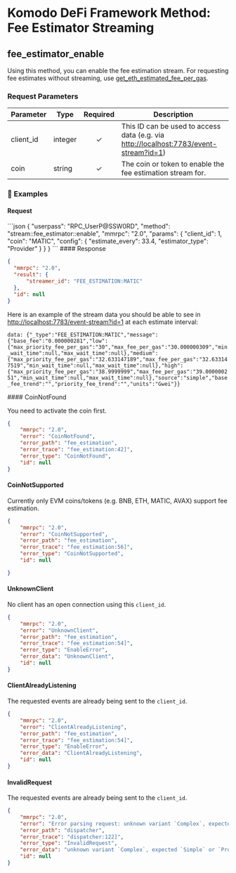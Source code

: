 
# Komodo DeFi Framework Method: Fee Estimator Streaming

## fee\_estimator\_enable

Using this method, you can enable the fee estimation stream. For requesting fee estimates without streaming, use [get\_eth\_estimated\_fee\_per\_gas](/komodo-defi-framework/api/v20/wallet/fee_management/get_eth_estimated_fee_per_gas/).

### Request Parameters

| Parameter  | Type    | Required | Description                                                                                                                      |
| ---------- | ------- | :------: | -------------------------------------------------------------------------------------------------------------------------------- |
| client\_id | integer |     ✓    | This ID can be used to access data (e.g. via [http://localhost:7783/event-stream?id=1](http://localhost:7783/event-stream?id=1)) |
| coin       | string  |     ✓    | The coin or token to enable the fee estimation stream for.                                                                       |

### 📌 Examples

#### Request

<CodeGroup title="fee_estimator_enable" tag="POST" label="fee_estimator_enable" mm2MethodDecorate="true">
  ```json
  {
    "userpass": "RPC_UserP@SSW0RD",
    "method": "stream::fee_estimator::enable",
    "mmrpc": "2.0",
    "params": {
      "client_id": 1,
      "coin": "MATIC",
      "config": {
        "estimate_every": 33.4,
        "estimator_type": "Provider"
      }
    }
  }
  ```
</CodeGroup>

<CollapsibleSection expandedText="Hide Response" collapsedText="Show Response">
  #### Response

  ```json
  {
    "mmrpc": "2.0",
    "result": {
        "streamer_id": "FEE_ESTIMATION:MATIC"
    },
    "id": null
  }
  ```
</CollapsibleSection>

Here is an example of the stream data you should be able to see in [http://localhost:7783/event-stream?id=1](http://localhost:7783/event-stream?id=1) at each estimate interval:

`data: {"_type":"FEE_ESTIMATION:MATIC","message":{"base_fee":"0.000000281","low":{"max_priority_fee_per_gas":"30","max_fee_per_gas":"30.000000309","min_wait_time":null,"max_wait_time":null},"medium":{"max_priority_fee_per_gas":"32.633147189","max_fee_per_gas":"32.633147519","min_wait_time":null,"max_wait_time":null},"high":{"max_priority_fee_per_gas":"38.9999999","max_fee_per_gas":"39.000000251","min_wait_time":null,"max_wait_time":null},"source":"simple","base_fee_trend":"","priority_fee_trend":"","units":"Gwei"}}`

<CollapsibleSection expandedText="Hide Errors" collapsedText="Show Errors">
  #### CoinNotFound

  You need to activate the coin first.

  ```json
  {
      "mmrpc": "2.0",
      "error": "CoinNotFound",
      "error_path": "fee_estimation",
      "error_trace": "fee_estimation:42]",
      "error_type": "CoinNotFound",
      "id": null
  }
  ```

  #### CoinNotSupported

  Currently only EVM coins/tokens (e.g. BNB, ETH, MATIC, AVAX) support fee estimation.

  ```json
  {
      "mmrpc": "2.0",
      "error": "CoinNotSupported",
      "error_path": "fee_estimation",
      "error_trace": "fee_estimation:56]",
      "error_type": "CoinNotSupported",
      "id": null

  }
  ```

  #### UnknownClient

  No client has an open connection using this `client_id`.

  ```json
  {
      "mmrpc": "2.0",
      "error": "UnknownClient",
      "error_path": "fee_estimation",
      "error_trace": "fee_estimation:54]",
      "error_type": "EnableError",
      "error_data": "UnknownClient",
      "id": null
  }
  ```

  #### ClientAlreadyListening

  The requested events are already being sent to the `client_id`.

  ```json
  {
      "mmrpc": "2.0",
      "error": "ClientAlreadyListening",
      "error_path": "fee_estimation",
      "error_trace": "fee_estimation:54]",
      "error_type": "EnableError",
      "error_data": "ClientAlreadyListening",
      "id": null
  }
  ```

  #### InvalidRequest

  The requested events are already being sent to the `client_id`.

  ```json
  {
      "mmrpc": "2.0",
      "error": "Error parsing request: unknown variant `Complex`, expected `Simple` or `Provider`",
      "error_path": "dispatcher",
      "error_trace": "dispatcher:122]",
      "error_type": "InvalidRequest",
      "error_data": "unknown variant `Complex`, expected `Simple` or `Provider`",
      "id": null
  }
  ```
</CollapsibleSection>
